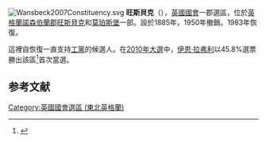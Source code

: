[[File:Wansbeck2007Constituency.svg|right]]
'''旺斯貝克'''（{{lang-en|Wansbeck}}），[[英國|英國]][[英國國會|國會]]一郡選區，位於[[英格蘭|英格蘭]][[諾森伯蘭郡|諾森伯蘭郡]][[旺斯貝克|旺斯貝克]]和[[莫珀斯堡|莫珀斯堡]]一部。設於1885年，1950年撤銷。1983年恢復。

這裡自恢復一直支持[[工黨_(英國)|工黨]]的候選人。在[[2010年英國大選|2010年大選]]中，[[伊恩·拉弗利|伊恩·拉弗利]]以45.8%選票勝出該區<ref name="">{{cite news
|publisher=[[英國廣播公司|英國廣播公司]]
|date=2010年5月7日
|title=Election 2010/Constituency/Wansbeck
|url=http://news.bbc.co.uk/1/shared/election2010/results/constituency/e89.stm
|accessdate=2010年7月6日
|archive-date=2019年1月20日
|archive-url=https://web.archive.org/web/20190120215115/http://news.bbc.co.uk/1/shared/election2010/results/constituency/e89.stm
|dead-url=no
}}</ref>首次當選。

==参考文献==
<div class="references-small">
<references></references>
</div>
{{英國國會選區 (東北英格蘭)}}
{{DEFAULTSORT:Wansbeck}}
[[Category:英國國會選區_(東北英格蘭)|Category:英國國會選區 (東北英格蘭)]]
{{英国地理小作品}}